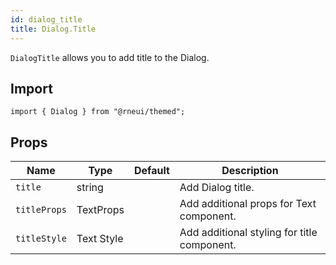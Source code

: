 ```yaml
---
id: dialog_title
title: Dialog.Title
---
```



`DialogTitle` allows you to add title to the Dialog.

## Import

```tsx
import { Dialog } from "@rneui/themed";
```

## Props

<div class='table-responsive'>

| Name         | Type       | Default | Description                                 |
| ------------ | ---------- | ------- | ------------------------------------------- |
| `title`      | string     |         | Add Dialog title.                           |
| `titleProps` | TextProps  |         | Add additional props for Text component.    |
| `titleStyle` | Text Style |         | Add additional styling for title component. |

</div>
